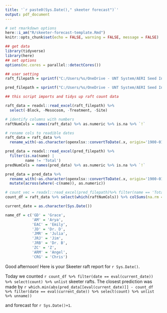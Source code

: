 ```yaml
---
title: '`r paste0(Sys.Date()," skeeter forecast")`'
output: pdf_document
---
```


```r
# set rmarkdown options
here::i_am("R/skeeter-forecast-template.Rmd")
knitr::opts_chunk$set(echo = FALSE, warning = FALSE, message = FALSE)

## get data
library(tidyverse)
library(here)
## set options
options(mc.cores = parallel::detectCores())

## user setting
raft_filepath = sprintf("C:/Users/%s/OneDrive - UNT System/AERI Seed Insect Carbon/Data/2024_aeri_seed_mosquito_data.xlsx", Sys.info()[['user']])

pred_filepath = sprintf("C:/Users/%s/OneDrive - UNT System/AERI Seed Insect Carbon/Data/2024_aeri_seed_mosquito_predictions.xlsx", Sys.info()[['user']])

## this script imports and tidys up raft count data

raft_data = readxl::read_excel(raft_filepath) %>%
  select(-Block, -Mesocosm, -Treatment, -Site)

# identify columns with numbers
raftNumCols = names(raft_data) %>% as.numeric %>% is.na %>% `!`

# rename cols to readible dates
raft_data = raft_data %>%
  rename_with(~as.character(openxlsx::convertToDate(.x, origin='1900-01-01')), .cols = names(.)[raftNumCols])

pred_data = readxl::read_excel(pred_filepath) %>%
  filter(is.na(name) |
         name != 'Total')
predNumCols = names(pred_data) %>% as.numeric %>% is.na %>% `!`

pred_data = pred_data %>%
  rename_with(~as.character(openxlsx::convertToDate(.x, origin='1900-01-01')), .cols = names(.)[predNumCols]) %>% 
  mutate(across(where(-c(name)), as.numeric))

# count_vec = readxl::read_excel(pred_filepath)%>% filter(name == 'Total')
count_df = raft_data %>% select(which(raftNumCols)) %>% colSums(na.rm = TRUE) %>% enframe(name = 'date', value = 'count')

current_date = as.character(Sys.Date())

name_df = c('GD' = 'Grace',
            'AM' = 'Arya',
            'EAC' = 'Emily',
            'JD' = 'Dr. D',
            'JMR' = 'Julia',
            'JRJ' = 'Jim',
            'JRB' = 'Dr. B',
            'ZC' = 'Z',
            'ARM' = 'Angel',
            'CRG' = 'Chris')

```

Good afternoon! Here is your Skeeter raft report for `r Sys.Date()`. 

Today we counted `r count_df %>% filter(date == eval(current_date)) %>% select(count) %>% unlist` skeeter rafts. The closest prediction was made by 
`r which.min(abs(pred_data[[eval(current_date)]] - count_df %>% filter(date == eval(current_date)) %>% select(count) %>% unlist %>% unname))`



and forecast for `r Sys.Date()+1`. 
